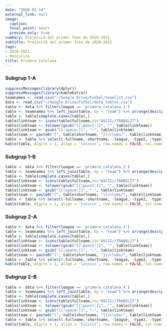 ```yaml
---
date: "2020-02-14"
external_link: null
image:
  caption: 
  focal_point: Smart
  preview_only: true
summary: Projecció del primer fase de 2020-2021
subtitle: Projecció del primer fase de 2020-2021
tags:
- 2020-2021
- Masculina
title: Primera Catalana
---
```

### Subgrup 1-A

```r
suppressMessages(library(dplyr))
suppressMessages(library(kableExtra))
teamnames <- read.csv("~/Google Drive/Futbol/teamlist.csv")
data <- read.csv("~/Google Drive/Futbol/data_tables.csv")
table <- data %>% filter(league == 'primera_catalana_1')
table <- teamnames %>% left_join(table, by = "team") %>% arrange(desc(proj.points))
table <- table[complete.cases(table),]
table$linkteam <- iconv(table$fullname,to="ASCII//TRANSLIT")
table$linkteam <- tolower(gsub("[[:punct:]]", "", table$linkteam))
table$linkteam <- gsub("[[:space:]]", "-", table$linkteam)
table$team <- paste0("[", table$shortname, "](/clubs/", table$linkteam,"-",table$league,")")
table <- table %>% select(-fullname,-shortname, -league, -type2, -type3, -typex, -linkteam)
kable(table, digits = 1, align = 'lcccccc', row.names = FALSE, col.names = c('Club', 'Punts', 'GD', 'Campió', 'Favor', 'Contra', 'Qualitat')) %>% add_header_above(c('Projecció del Primer Fase' = 1, 'Projecció' = 2, 'Prob. (%)' = 1, 'xGols' = 3)) %>% column_spec(1, bold = T) %>% column_spec(3, border_right = T) %>% column_spec(4, border_right = T)
```

### Subgrup 1-B

```r
table <- data %>% filter(league == 'primera_catalana_2')
table <- teamnames %>% left_join(table, by = "team") %>% arrange(desc(proj.points))
table <- table[complete.cases(table),]
table$linkteam <- iconv(table$fullname,to="ASCII//TRANSLIT")
table$linkteam <- tolower(gsub("[[:punct:]]", "", table$linkteam))
table$linkteam <- gsub("[[:space:]]", "-", table$linkteam)
table$team <- paste0("[", table$shortname, "](/clubs/", table$linkteam,"-",table$league,")")
table <- table %>% select(-fullname,-shortname, -league, -type2, -type3, -typex, -linkteam)
kable(table, digits = 1, align = 'lcccccc', row.names = FALSE, col.names = c('Club', 'Punts', 'GD', 'Campió', 'Favor', 'Contra', 'Qualitat')) %>% add_header_above(c('Projecció del Primer Fase' = 1, 'Projecció' = 2, 'Prob. (%)' = 1, 'xGols' = 3)) %>% column_spec(1, bold = T) %>% column_spec(3, border_right = T) %>% column_spec(4, border_right = T)
```

### Subgrup 2-A

```r
table <- data %>% filter(league == 'primera_catalana_3')
table <- teamnames %>% left_join(table, by = "team") %>% arrange(desc(proj.points))
table <- table[complete.cases(table),]
table$linkteam <- iconv(table$fullname,to="ASCII//TRANSLIT")
table$linkteam <- tolower(gsub("[[:punct:]]", "", table$linkteam))
table$linkteam <- gsub("[[:space:]]", "-", table$linkteam)
table$team <- paste0("[", table$shortname, "](/clubs/", table$linkteam,"-",table$league,")")
table <- table %>% select(-fullname,-shortname, -league, -type2, -type3, -typex, -linkteam)
kable(table, digits = 1, align = 'lcccccc', row.names = FALSE, col.names = c('Club', 'Punts', 'GD', 'Campió', 'Favor', 'Contra', 'Qualitat')) %>% add_header_above(c('Projecció del Primer Fase' = 1, 'Projecció' = 2, 'Prob. (%)' = 1, 'xGols' = 3)) %>% column_spec(1, bold = T) %>% column_spec(3, border_right = T) %>% column_spec(4, border_right = T)
```

### Subgrup 2-B

```r
table <- data %>% filter(league == 'primera_catalana_4')
table <- teamnames %>% left_join(table, by = "team") %>% arrange(desc(proj.points))
table <- table[complete.cases(table),]
table$linkteam <- iconv(table$fullname,to="ASCII//TRANSLIT")
table$linkteam <- tolower(gsub("[[:punct:]]", "", table$linkteam))
table$linkteam <- gsub("[[:space:]]", "-", table$linkteam)
table$team <- paste0("[", table$shortname, "](/clubs/", table$linkteam,"-",table$league,")")
table <- table %>% select(-fullname,-shortname, -league, -type2, -type3, -typex, -linkteam)
kable(table, digits = 1, align = 'lcccccc', row.names = FALSE, col.names = c('Club', 'Punts', 'GD', 'Campió', 'Favor', 'Contra', 'Qualitat')) %>% add_header_above(c('Projecció del Primer Fase' = 1, 'Projecció' = 2, 'Prob. (%)' = 1, 'xGols' = 3)) %>% column_spec(1, bold = T) %>% column_spec(3, border_right = T) %>% column_spec(4, border_right = T)
```
